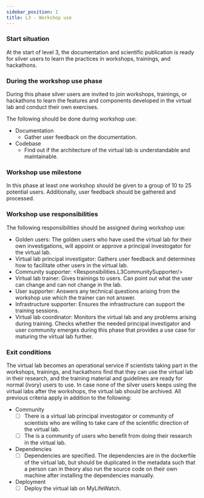 ```yaml
---
sidebar_position: 1
title: L3 - Workshop use
---
```


### Start situation
At the start of level 3, the documentation and scientific publication is ready for silver users to learn the practices in workshops, trainings, and hackathons.

### During the workshop use phase
During this phase silver users are invited to join workshops, trainings, or hackathons to learn the features and
 components developed in the virtual lab and conduct their own exercises.

The following should be done during workshop use:

* Documentation
  * Gather user feedback on the documentation.
* Codebase
  * Find out if the architecture of the virtual lab is understandable and maintainable.

### Workshop use milestone
In this phase at least one workshop should be given to a group of 10 to 25 potential users.
Additionally, user feedback should be gathered and processed.

### Workshop use responsibilities
The following responsibilities should be assigned during workshop use:

* Golden users: The golden users who have used the virtual lab for their own investigations,
will appoint or approve a principal investogator for the virtual lab.
* Virtual lab principal investigator: Gathers user feedback and determines how to facilitate other users in the virtual lab.
* Community supporter: <Responsibilities.L3CommunitySupporter/>
* Virtual lab trainer: Gives trainings to users. Can point out what the user can change and can not change in the lab.
* User supporter: Answers any technical questions arising from the workshop use which the trainer can not answer.
* Infrastructure supporter: Ensures the infrastructure can support the training sessions.
* Virtual lab coordinator: Monitors the virtual lab and any problems arising during training.
Checks whether the needed principal investigator and user community emerges during this phase that provides a use case for maturing the virtual lab further.

### Exit conditions
The virtual lab becomes an operational service if scientists taking part in the workshops, trainings, and hackathons
 find that they can use the virtual lab in their research, and the training material and guidelines are ready for normal (ivory) users to use.
In case none of the silver users keeps using the virtual labs after the workshops, the virtual lab should be archived.
All previous criteria apply in addition to the following:

* Community
  * [ ] There is a virtual lab principal investogator or community of scientists who are willing to take care of the scientific
  direction of the virtual lab.
  * [ ] The is a community of users who benefit from doing their research in the virtual lab.
* Dependencies
  * [ ] Dependencies are specified. The dependencies are in the dockerfile of the virtual lab,
but should be duplicated in the metadata such that a person can in theory also run the source code on their own machine after installing the dependencies manually.
* Deployment
  * [ ] Deploy the virtual lab on MyLifeWatch.
